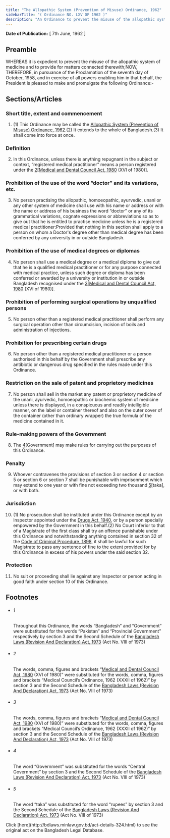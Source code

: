 ```yaml
---
title: "The Allopathic System (Prevention of Misuse) Ordinance, 1962"
sidebarTitle: "( Ordinance NO. LXV OF 1962 )"
description: "An Ordinance to prevent the misuse of the allopathic system of medicine and to provide for matters connected therewith.1♣"
---
```


**Date of Publication:** [ 7th June, 1962 ]

## Preamble

WHEREAS it is expedient to prevent the misuse of the allopathic system of medicine and to provide for matters connected therewith;NOW, THEREFORE, in pursuance of the Proclamation of the seventh day of October, 1958, and in exercise of all powers enabling him in that behalf, the President is pleased to make and promulgate the following Ordinance:-

## Sections/Articles

### Short title, extent and commencement

1. (1) This Ordinance may be called the [Allopathic System (Prevention of Misuse) Ordinance, 1962](/act-324.html "Allopathic System (Prevention of Misuse) Ordinance, 1962").(2) It extends to the whole of Bangladesh.(3) It shall come into force at once.

### Definition

2. In this Ordinance, unless there is anything repugnant in the subject or context, “registered medical practitioner” means a person registered under the [2](1)[[Medical and Dental Council Act, 1980](/act-600.html "Medical and Dental Council Act, 1980") (XVI of 1980)].

### Prohibition of the use of the word “doctor” and its variations, etc.

3. No person practising the allopathic, homoeopathic, ayurvedic, unani or any other system of medicine shall use with his name or address or with the name or address of his business the word “doctor” or any of its grammatical variations, cognate expressions or abbreviations so as to give out that he is entitled to practise medicine unless he is a registered medical practitioner:Provided that nothing in this section shall apply to a person on whom a Doctor's degree other than medical degree has been conferred by any university in or outside Bangladesh.

### Prohibition of the use of medical degrees or diplomas

4. No person shall use a medical degree or a medical diploma to give out that he is a qualified medical practitioner or for any purpose connected with medical practice, unless such degree or diploma has been conferred or awarded by a university or institution in or outside Bangladesh recognised under the [3](1)[[Medical and Dental Council Act, 1980](/act-600.html "Medical and Dental Council Act, 1980") (XVI of 1980)].

### Prohibition of performing surgical operations by unqualified persons

5. No person other than a registered medical practitioner shall perform any surgical operation other than circumcision, incision of boils and administration of injections.

### Prohibition for prescribing certain drugs

6. No person other than a registered medical practitioner or a person authorised in this behalf by the Government shall prescribe any antibiotic or dangerous drug specified in the rules made under this Ordinance.

### Restriction on the sale of patent and proprietory medicines

7. No person shall sell in the market any patent or proprietory medicine of the unani, ayurvedic, homoeopathic or biochemic system of medicine unless there is displayed, in a conspicuous and readily intelligible manner, on the label or container thereof and also on the outer cover of the container (other than ordinary wrapper) the true formula of the medicine contained in it.

### Rule-making powers of the Government

8. The [4](1)[Government] may make rules for carrying out the purposes of this Ordinance.

### Penalty

9. Whoever contravenes the provisions of section 3 or section 4 or section 5 or section 6 or section 7 shall be punishable with imprisonment which may extend to one year or with fine not exceeding two thousand [5](1)[taka], or with both.

### Jurisdiction

10. (1) No prosecution shall be instituted under this Ordinance except by an Inspector appointed under the [Drugs Act, 1940](/act-188.html "Drugs Act, 1940"), or by a person specially empowered by the Government in this behalf.(2) No Court inferior to that of a Magistrate of the first class shall try an offence punishable under this Ordinance and notwithstanding anything contained in section 32 of the [Code of Criminal Procedure, 1898](/act-75.html "Code of Criminal Procedure, 1898"), it shall be lawful for such Magistrate to pass any sentence of fine to the extent provided for by this Ordinance in excess of his powers under the said section 32.

### Protection

11. No suit or proceeding shall lie against any Inspector or person acting in good faith under section 10 of this Ordinance.

## Footnotes

- ###### 1

  Throughout this Ordinance, the words “Bangladesh” and “Government” were substituted for the words “Pakistan” and “Provincial Government” respectively by section 3 and the Second Schedule of the [Bangladesh Laws (Revision And Declaration) Act, 1973](/act-430.html "Bangladesh Laws (Revision And Declaration) Act, 1973") (Act No. VIII of 1973)

- ###### 2

  The words, comma, figures and brackets “[Medical and Dental Council Act, 1980](/act-600.html "Medical and Dental Council Act, 1980") (XVI of 1980)” were substituted for the words, comma, figures and brackets “Medical Council’s Ordinance, 1962 (XXXII of 1962)” by section 3 and the Second Schedule of the [Bangladesh Laws (Revision And Declaration) Act, 1973](/act-430.html "Bangladesh Laws (Revision And Declaration) Act, 1973") (Act No. VIII of 1973)

- ###### 3

  The words, comma, figures and brackets “[Medical and Dental Council Act, 1980](/act-600.html "Medical and Dental Council Act, 1980") (XVI of 1980)” were substituted for the words, comma, figures and brackets “Medical Council’s Ordinance, 1962 (XXXII of 1962)” by section 3 and the Second Schedule of the [Bangladesh Laws (Revision And Declaration) Act, 1973](/act-430.html "Bangladesh Laws (Revision And Declaration) Act, 1973") (Act No. VIII of 1973)

- ###### 4

  The word “Government” was substituted for the words “Central Government” by section 3 and the Second Schedule of the [Bangladesh Laws (Revision And Declaration) Act, 1973](/act-430.html "Bangladesh Laws (Revision And Declaration) Act, 1973") (Act No. VIII of 1973)

- ###### 5

  The word “taka” was substituted for the word “rupees” by section 3 and the Second Schedule of the [Bangladesh Laws (Revision And Declaration) Act, 1973](/act-430.html "Bangladesh Laws (Revision And Declaration) Act, 1973") (Act No. VIII of 1973)

<Note>
  Click [here](http://bdlaws.minlaw.gov.bd/act-details-324.html) to see the original act on the Bangladesh Legal Database.
</Note>
